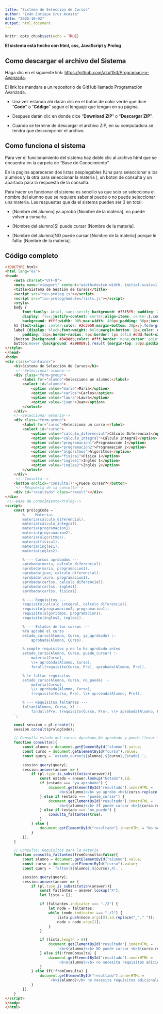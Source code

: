 ---
title: "Sistema de Selección de Cursos"
author: "Iván Enrique Cruz Acosta"
date: "2025-10-02"
output: html_document
---

```{r setup, include=FALSE}
knitr::opts_chunk$set(echo = TRUE)
```
**El sistema está hecho con html, css, JavaScript y Prolog**

## Como descargar el archivo del Sistema
Haga clic en el siguiente link: <https://github.com/azul150/Programaci-n-Avanzada>.

El link los mandara a un repositorio de GitHub llamado Programación Avanzada. 

* Una vez estando ahí darán clic en el boton de color verde que dice "**Code**" o "**Código**" segun el lenguaje que tengan en su página.

* Despues darán clic en donde dice "**Download ZIP**" o "**Descargar ZIP**".

* Cuando se termine de descargar el archivo ZIP, en su computadora se tendra que descomprimir el archivo.

## Como funciona el sistema
Para ver el funcionamiento del sistema haz doble clic al archivo html que se encuentra en la carpeta de "Base de Conocimiento".

En la pagina apareceran dos listas desplegables (Una para seleccionar a los alumnos y la otra para seleccionar la materia ), un boton de consulta y un apartado para la respuesta de la consulta.

Para hacer un funcionar el sistema es sencillo ya que solo se selecciona el nombre del alumno que se requiere saber si puede o no puede seleccionar una materia. Las respuestas que da el sistema pueden ser 3 en total:

* [Nombre del alumno] ya aprobó [Nombre de la materia], no puede volver a cursarlo.

* [Nombre del alumno]SÍ puede cursar [Nombre de la materia].

* [Nombre del alumno]NO puede cursar [Nombre de la materia] porque le falta: [Nombre de la materia].

## Código completo 
```{html}
<!DOCTYPE html>
<html lang="es">
<head>
    <meta charset="UTF-8">
    <meta name="viewport" content="width=device-width, initial-scale=1.0">
    <title>Sistema de Gestión de Cursos</title>
    <script src="tau-prolog.js"></script>
    <script src="tau-prolog/modules/lists.js"></script>
    <style>
    body { 
        font-family: Arial, sans-serif; background: #f5f5f5; padding: 20px;margin: 0; min-height: 100vh;
        display: flex;justify-content: center;align-items: center;}.container { 
        background: #fff;width: 90%;max-width: 400px;padding: 30px;border-radius: 8px;box-shadow: 0 2px 10px rgba(0,0,0,0.1);}
    h1 {text-align: center;color: #2c3e50;margin-bottom: 20px;}.form-group {margin-bottom: 15px;}
    label {display: block;font-weight: bold;margin-bottom: 5px;color: #34495e;}select, button {width: 100%; 
        padding: 12px;border-radius: 6px;border: 1px solid #ddd;font-size: 16px;}select {background: #fff;
    }button {background: #3498db;color: #fff;border: none;cursor: pointer;margin-top: 10px;font-weight: bold;transition: background 0.3s ease;}
    button:hover {background: #2980b9;}.result {margin-top: 20px;padding: 15px;border-radius: 6px;background: #f8f9fa;border-left: 4px solid #3498db;}
</style>
</head>
<body>
<div class="container">
    <h1>Sistema de Selección de Cursos</h1>
     <!--Seleccionar alumno-->
    <div class="form-group">
        <label for="alumno">Selecciona un alumno:</label>
        <select id="alumno">
            <option value="maria">Maria</option>
            <option value="carlos">Carlos</option>
            <option value="laura">Laura</option>
            <option value="juan">Juan</option>
        </select>
    </div>
    <!--Seleccionar materia-->
    <div class="form-group">
        <label for="curso">Selecciona un curso:</label>
        <select id="curso">
            <option value="calculo_diferencial">Cálculo Diferencial</option>
            <option value="calculo_integral">Cálculo Integral</option>
            <option value="programacion1">Programación 1</option>
            <option value="programacion2">Programación 2</option>
            <option value="algoritmos">Algoritmos</option>
            <option value="fisica1">Física 1</option>
            <option value="ingles1">Inglés 1</option>
            <option value="ingles2">Inglés 2</option>
        </select>
    </div>
     <!--Consulta-->
    <button onclick="consulta()">¿Puede cursar?</button>
     <!--Respuesta de la consulta-->
    <div id="resultado" class="result"></div>
</div>
 <!--Base de Conocimiento-Prolog-->
<script>
    const prologCode = `
        % --- Materias ---
        materia(calculo_diferencial).
        materia(calculo_integral).
        materia(programacion1).
        materia(programacion2).
        materia(algoritmos).
        materia(fisica1).
        materia(ingles1).
        materia(ingles2).

        % --- Cursos aprobados ---
        aprobada(maria, calculo_diferencial).
        aprobada(maria, programacion1).
        aprobada(juan, calculo_diferencial).
        aprobada(laura, programacion1).
        aprobada(carlos, calculo_diferencial).
        aprobada(carlos, ingles1).
        aprobada(carlos, fisica1).

        % --- Requisitos ---
        requisito(calculo_integral, calculo_diferencial).
        requisito(programacion2, programacion1).
        requisito(algoritmos, programacion1).
        requisito(ingles2, ingles1).

        % --- Estados de los cursos ---
        %Ya aprobó el curso
        estado_curso(Alumno, Curso, ya_aprobado) :-
            aprobada(Alumno, Curso).

        % cumple requisitos y no lo ha aprobado antes
        estado_curso(Alumno, Curso, puede_cursar) :-
            materia(Curso),
            \\+ aprobada(Alumno, Curso),
            forall(requisito(Curso, Pre), aprobada(Alumno, Pre)).

        % le faltan requisitos
        estado_curso(Alumno, Curso, no_puede) :-
            materia(Curso),
            \\+ aprobada(Alumno, Curso),
            (requisito(Curso, Pre), \\+ aprobada(Alumno, Pre)).

        % --- Requisitos faltantes ---
        faltan(Alumno, Curso, X) :-
            findall(Pre, (requisito(Curso, Pre), \\+ aprobada(Alumno, Pre)), X).
    `;

    const session = pl.create();
    session.consult(prologCode);

    // Consulta estado del curso: Aprobado,No aprobado y puede llevar la materia,Si puede llevar la materia
    function consulta(){
        const alumno = document.getElementById("alumno").value;
        const curso = document.getElementById("curso").value;
        const query = `estado_curso(${alumno},${curso},Estado).`;
        
        session.query(query);
        session.answer(answer => {
            if (pl.type.is_substitution(answer)){
                const estado = answer.lookup("Estado").id;
                if (estado === "ya_aprobado") {
                    document.getElementById("resultado").innerHTML = 
                        `<b>${alumno}</b> ya aprobó <b>${curso.replace("_"," ")}</b>, no puede volver a cursarlo.`;
                } else if (estado === "puede_cursar") {
                    document.getElementById("resultado").innerHTML = 
                        `<b>${alumno}</b> SÍ puede cursar <b>${curso.replace("_"," ")}</b>.`;
                } else if (estado === "no_puede") {
                    consulta_faltantes(true);
                }
            } else {
                document.getElementById("resultado").innerHTML = "No se encontró información.";
            }
        });
    }

    // Consulta: Requisitos para la materia
    function consulta_faltantes(fromConsulta=false){
        const alumno = document.getElementById("alumno").value;
        const curso = document.getElementById("curso").value;
        const query = `faltan(${alumno},${curso},X).`;

        session.query(query);
        session.answer(answer => {
            if (pl.type.is_substitution(answer)){
                const faltantes = answer.lookup("X");
                let lista = [];

                if (faltantes.indicator === "./2") {
                    let node = faltantes;
                    while (node.indicator === "./2") {
                        lista.push(node.args[0].id.replace("_"," "));
                        node = node.args[1];
                    }
                }

                if (lista.length > 0){
                    document.getElementById("resultado").innerHTML = 
                        `<b>${alumno}</b> NO puede cursar <b>${curso.replace("_"," ")}</b> porque le falta: ${lista.join(", ")}`;
                } else if(!fromConsulta) {
                    document.getElementById("resultado").innerHTML = 
                        `<b>${alumno}</b> no necesita requisitos adicionales para <b>${curso.replace("_"," ")}</b>`;
                }
            } else if(!fromConsulta) {
                document.getElementById("resultado").innerHTML = 
                    `<b>${alumno}</b> no necesita requisitos adicionales para <b>${curso.replace("_"," ")}</b>`;
            }
        });
    }
</script>
</body>
</html>
```

